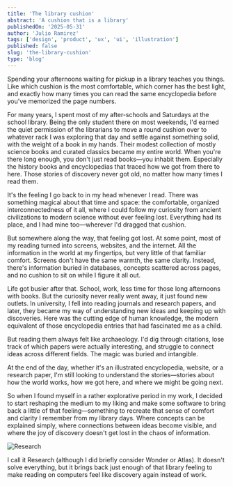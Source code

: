 ```yaml
---
title: 'The library cushion'
abstract: 'A cushion that is a library'
publishedOn: '2025-05-31'
author: 'Julio Ramirez'
tags: ['design', 'product', 'ux', 'ui', 'illustration']
published: false
slug: 'the-library-cushion'
type: 'blog'
---
```


Spending your afternoons waiting for pickup in a library teaches you things. Like which cushion is the most comfortable, which corner has the best light, and exactly how many times you can read the same encyclopedia before you've memorized the page numbers.

For many years, I spent most of my after-schools and Saturdays at the school library. Being the only student there on most weekends, I'd earned the quiet permission of the librarians to move a round cushion over to whatever rack I was exploring that day and settle against something solid, with the weight of a book in my hands. Their modest collection of mostly science books and curated classics became my entire world. When you're there long enough, you don't just read books—you inhabit them. Especially the history books and encyclopedias that traced how we got from there to here. Those stories of discovery never got old, no matter how many times I read them.

It's the feeling I go back to in my head whenever I read. There was something magical about that time and space: the comfortable, organized interconnectedness of it all, where I could follow my curiosity from ancient civilizations to modern science without ever feeling lost. Everything had its place, and I had mine too—wherever I'd dragged that cushion.

But somewhere along the way, that feeling got lost. At some point, most of my reading turned into screens, websites, and the internet. All the information in the world at my fingertips, but very little of that familiar comfort. Screens don't have the same warmth, the same clarity. Instead, there's information buried in databases, concepts scattered across pages, and no cushion to sit on while I figure it all out.

Life got busier after that. School, work, less time for those long afternoons with books. But the curiosity never really went away, it just found new outlets. In university, I fell into reading journals and research papers, and later, they became my way of understanding new ideas and keeping up with discoveries. Here was the cutting edge of human knowledge, the modern equivalent of those encyclopedia entries that had fascinated me as a child.

But reading them always felt like archaeology. I'd dig through citations, lose track of which papers were actually interesting, and struggle to connect ideas across different fields. The magic was buried and intangible.

At the end of the day, whether it's an illustrated encyclopedia, website, or a research paper, I'm still looking to understand the stories—stories about how the world works, how we got here, and where we might be going next.

So when I found myself in a rather explorative period in my work, I decided to start reshaping the medium to my liking and make some software to bring back a little of that feeling—something to recreate that sense of comfort and clarity I remember from my library days. Where concepts can be explained simply, where connections between ideas become visible, and where the joy of discovery doesn't get lost in the chaos of information.

<Image
  src="/images/blog/the-library-cushion/research-1.png"
  alt="Research"
  width={1000}
  height={1000}
/>

I call it Research (although I did briefly consider Wonder or Atlas). It doesn't solve everything, but it brings back just enough of that library feeling to make reading on computers feel like discovery again instead of work.

